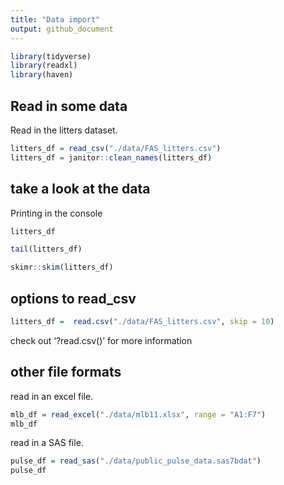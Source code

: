 ```yaml
---
title: "Data import"
output: github_document
---
```

```r
library(tidyverse)
library(readxl)
library(haven)
```

## Read in some data

Read in the litters dataset.
```r
litters_df = read_csv("./data/FAS_litters.csv")
litters_df = janitor::clean_names(litters_df)
```

## take a look at the data

Printing in the console

```r
litters_df
```

```r
tail(litters_df)
```

```r
skimr::skim(litters_df)
```


## options to read_csv
```r
litters_df =  read.csv("./data/FAS_litters.csv", skip = 10)
```

check out '?read.csv()' for more information


## other file formats

read in an excel file. 
```r
mlb_df = read_excel("./data/mlb11.xlsx", range = "A1:F7")
mlb_df
```

read in a SAS file.

```r
pulse_df = read_sas("./data/public_pulse_data.sas7bdat")
pulse_df
```

